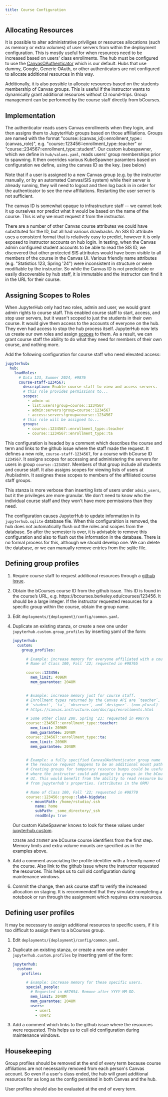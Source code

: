 ```yaml
---
title: Course Configuration
---
```


## Allocating Resources

It is possible to alter administrative priviliges or resources
allocations (such as memory or extra volumes) of user servers from
within the deployment configuration. This is mostly useful for when
resources need to be increased based on users\' class enrollments. The
hub must be configured to use the
[CanvasOAuthenticator](https://github.com/berkeley-dsep-infra/canvasauthenticator)
which is our default. Hubs that use dummy, Google, Generic OAuth, or
other authenticators are not configured to allocate additional resources
in this way.

Additionally, it is also possible to allocate resources based on the
students membership of Canvas groups. This is useful if the instructor
wants to dynamically grant additional resources without CI round-trips.
Group management can be performed by the course staff directly from
bCourses.

## Implementation

The authenticator reads users Canvas enrollments when they login, and
then assigns them to JupyterHub groups based on those affiliations.
Groups are named with the format
\"course::{canvas_id}::enrollment_type::{canvas_role}\", e.g.
\"course::123456::enrollment_type::teacher\" or
\"course::234567::enrollment_type::student\". Our custom kubespawner,
which we define in `hub/values.yaml`, reads users\' group
memberships prior to spawning. It then overrides various KubeSpawner
paramters based on configuration we define, using the canvas ID as the
key. (see below)

Note that if a user is assigned to a new Canvas group (e.g. by the
instructor manually, or by an automated Canvas/SIS system) while their
server is already running, they will need to logout and then log back in
in order for the authenticator to see the new affiliations. Restarting
the user server is not sufficient.

The canvas ID is somewhat opaque to infrastructure staff \-- we cannot
look it up ourselves nor predict what it would be based on the name of
the course. This is why we must request it from the instructor.

There are a number of other Canvas course attributes we could have
substituted for the ID, but all had various drawbacks. An SIS ID
attribute uses a consistent format that is relatively easy to predict,
however it is only exposed to instructor accounts on hub login. In
testing, when the Canvas admin configured student accounts to be able to
read the SIS ID, we discovered that other protected SIS attributes would
have been visible to all members of the course in the Canvas UI. Various
friendly name attributes (e.g. \"Statistics 123, Spring \'24\") were
inconsistent in structure or were modifiable by the instructor. So while
the Canvas ID is not predictable or easily discoverable by hub staff, it
is immutable and the instructor can find it in the URL for their course.

## Assigning Scopes to Roles

When JupyterHub only had two roles, admin and user, we would grant admin
rights to course staff. This enabled course staff to start, access, and
stop user servers, but it wasn\'t scoped to just the students in their
own course. It would give them access to the accounts of everyone on the
hub. They even had access to stop the hub process itself. JupyterHub now
lets us create our own roles and assign
[scopes](https://jupyterhub.readthedocs.io/en/stable/rbac/scopes.html)
to them. As a result, we can grant course staff the ability to do what
they need for members of their own course, and nothing more.

Add the following configuration for course staff who need elevated
access:

``` yaml
jupyterhub:
  hub:
    loadRoles:
      # Data 123, Summer 2024, #9876
      course-staff-1234567:
        description: Enable course staff to view and access servers.
        # this role provides permissions to...
        scopes:
          - admin-ui
          - list:users!group=course::1234567
          - admin:servers!group=course::1234567
          - access:servers!group=course::1234567
        # this role will be assigned to...
        groups:
          - course::1234567::enrollment_type::teacher
          - course::1234567::enrollment_type::ta
```

This configuration is headed by a comment which describes the course and
term and links to the github issue where the staff made the request. It
defines a new role, `course-staff-1234567`, for a course
with bCourse ID `1234567`. It assigns scopes for accessing
and administering the servers for users in group
`course::1234567`. Members of that group include all
students and course staff. It also assigns scopes for viewing lists of
users at /hub/admin. It assignes these scopes to members of the
affiliated course staff groups.

This stanza is more verbose than inserting lists of users under
`admin_users`, but it the privileges are more granular. We
don\'t need to know who the individual course staff and they won\'t have
more permissions than they need.

The configuration causes JupyterHub to update information in its
`jupyterhub.sqlite` database file. When this configuraition
is removed, the hub does not automatically flush out the roles and
scopes from the database. So after the semester is over, it is advisable
to remove this configuration and also to flush out the information in
the database. There is no formal process for this, although we should
develop one. We can delete the database, or we can manually remove
entries from the sqlite file.

## Defining group profiles

1.  Require course staff to request additional resources through a
    [github issue](https://github.com/berkeley-dsep-infra/datahub/issues/new/choose).

2.  Obtain the bCourses course ID from the github issue. This ID is
    found in the course's URL, e.g.
    https://bcourses.berkeley.edu/courses/123456. It
    should be a large integer. If the instructor requested resources for
    a specific group within the course, obtain the group name.

3.  Edit `deployments/{deployment}/config/common.yaml`.

4.  Duplicate an existing stanza, or create a new one under
    `jupyterhub.custom.group_profiles` by inserting yaml of
    the form:

    ``` yaml
    jupyterhub:
      custom:
        group_profiles:

          # Example: increase memory for everyone affiliated with a course.
          # Name of Class 100, Fall '22; requested in #98765

          course::123456:
            mem_limit: 4096M
            mem_guarantee: 2048M


          # Example: increase memory just for course staff.
          # Enrollment types returned by the Canvas API are `teacher`,
          # `student`, `ta`, `observer`, and `designer`. (non-plural)
          # https://canvas.instructure.com/doc/api/enrollments.html

          # Some other class 200, Spring '23; requested in #98776
          course::234567::enrollment_type::teacher:
            mem_limit: 2096M
            mem_guarantee: 2048M
          course::234567::enrollment_type::ta:
            mem_limit: 2096M
            mem_guarantee: 2048M


          # Example: a fully specified CanvasOAuthenticator group name where
          # the resource request happens to be an additional mount path.
          # Creating groups for temporary resource bumps could be useful
          # where the instructor could add people to groups in the bCourses
          # UI. This would benefit from the ability to read resource bumps
          # from jupyterhub's properties. (attributes in the ORM)

          # Name of Class 100, Fall '22; requested in #98770
          course::123456::group::lab4-bigdata:
            - mountPath: /home/rstudio/.ssh
              name: home
              subPath: _some_directory/_ssh
              readOnly: true
    ```

    Our custom KubeSpawner knows to look for these values under
    [jupyterhub.custom](https://z2jh.jupyter.org/en/stable/resources/reference.html#custom).

    `123456` and `234567` are bCourse course
    identifiers from the first step. Memory limits and extra volume
    mounts are specified as in the examples above.

5.  Add a comment associating the profile identifier with a friendly
    name of the course. Also link to the github issue where the
    instructor requested the resources. This helps us to cull old
    configuration during maintenance windows.

6.  Commit the change, then ask course staff to verify the increased
    allocation on staging. It is recommended that they simulate
    completing a notebook or run through the assignment which requires
    extra resources.

## Defining user profiles

It may be necessary to assign additional resources to specific users, if
it is too difficult to assign them to a bCourses group.

1.  Edit `deployments/{deployment}/config/common.yaml`.

2.  Duplicate an existing stanza, or create a new one under
    `jupyterhub.custom.profiles` by inserting yaml of the
    form:

    ``` yaml
    jupyterhub:
      custom:
        profiles:

          # Example: increase memory for these specific users.
          special_people:
            # Requested in #87654. Remove after YYYY-MM-DD.
            mem_limit: 2048M
            mem_guarantee: 2048M
            users:
              - user1
              - user2
    ```

3.  Add a comment which links to the github issue where the resources
    were requested. This helps us to cull old configuration during
    maintenance windows.

## Housekeeping

Group profiles should be removed at the end of every term because course
affiliations are not necessarily removed from each person\'s Canvas
account. So even if a user\'s class ended, the hub will grant additional
resources for as long as the config persisted in both Canvas and the
hub.

User profiles should also be evaluated at the end of every term.
